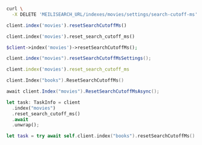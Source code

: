 <CodeGroup>

```bash cURL
curl \
  -X DELETE 'MEILISEARCH_URL/indexes/movies/settings/search-cutoff-ms'
```

```javascript JS
client.index('movies').resetSearchCutoffMs()
```

```python Python
client.index('movies').reset_search_cutoff_ms()
```

```php PHP
$client->index('movies')->resetSearchCutoffMs();
```

```java Java
client.index("movies").resetSearchCutoffMsSettings();
```

```ruby Ruby
client.index('movies').reset_search_cutoff_ms
```

```go Go
client.Index("books").ResetSearchCutoffMs()
```

```csharp C#
await client.Index("movies").ResetSearchCutoffMsAsync();
```

```rust Rust
let task: TaskInfo = client
  .index("movies")
  .reset_search_cutoff_ms()
  .await
  .unwrap();
```

```swift Swift
let task = try await self.client.index("books").resetSearchCutoffMs()
```
</CodeGroup>